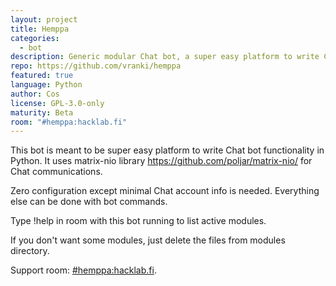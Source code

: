 ```yaml
---
layout: project
title: Hemppa
categories:
  - bot
description: Generic modular Chat bot, a super easy platform to write Chat bot functionality in Python
repo: https://github.com/vranki/hemppa
featured: true
language: Python
author: Cos
license: GPL-3.0-only
maturity: Beta
room: "#hemppa:hacklab.fi"
---
```


This bot is meant to be super easy platform to write Chat bot functionality
in Python. It uses matrix-nio library <https://github.com/poljar/matrix-nio/> for
Chat communications.

Zero configuration except minimal Chat account info is needed. Everything else can
be done with bot commands.

Type !help in room with this bot running to list active modules.

If you don't want some modules, just delete the files from modules directory.

Support room: [#hemppa:hacklab.fi](https://to.chat.imzqqq.top/#/#hemppa:hacklab.fi).
